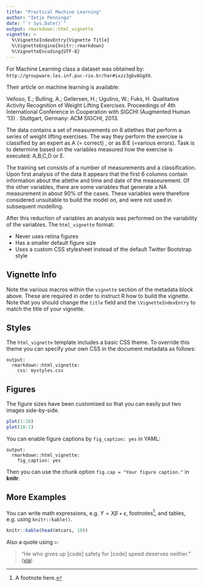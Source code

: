 ```yaml
---
title: "Practical Machine Learning"
author: "Ietje Penninga"
date: "`r Sys.Date()`"
output: rmarkdown::html_vignette
vignette: >
  %\VignetteIndexEntry{Vignette Title}
  %\VignetteEngine{knitr::rmarkdown}
  %\VignetteEncoding{UTF-8}
---
```


For Machine Learning class a dataset was obtained by:  `http://groupware.les.inf.puc-rio.br/har#ixzz3gbvAGgXX`. 

Their article on machine learning is available: 

Velloso, E.; Bulling, A.; Gellersen, H.; Ugulino, W.; Fuks, H. Qualitative Activity Recognition of Weight Lifting Exercises. Proceedings of 4th International Conference in Cooperation with SIGCHI (Augmented Human '13) . Stuttgart, Germany: ACM SIGCHI, 2013.

The data contains a set of measurements on 6 atlethes that perform a series of weight lifting exercises. The way they perform the exercise is classified by an expert as A (= correct) , or as B:E (=various errors). Task is to determine based on the variables measured how the exercise is executed: A,B,C,D or E. 

The training set consists of a number of measurements and a classification. 
Upon first analysis of the data it appears that the first 6 columns contain information about the atlethe and time and date of the measeurement. Of the other variables, there are some variables that generate a NA measurement in about 90% of the cases. These variables were therefore considered unsuitable to build the model on, and were not used in subsequent modelling. 

After this reduction of variables an analysis was performed on the variability of the variables. 
 The `html_vignette` format:

- Never uses retina figures
- Has a smaller default figure size
- Uses a custom CSS stylesheet instead of the default Twitter Bootstrap style

## Vignette Info

Note the various macros within the `vignette` section of the metadata block above. These are required in order to instruct R how to build the vignette. Note that you should change the `title` field and the `\VignetteIndexEntry` to match the title of your vignette.

## Styles

The `html_vignette` template includes a basic CSS theme. To override this theme you can specify your own CSS in the document metadata as follows:

    output: 
      rmarkdown::html_vignette:
        css: mystyles.css

## Figures

The figure sizes have been customised so that you can easily put two images side-by-side. 

```r
plot(1:10)
plot(10:1)
```

You can enable figure captions by `fig_caption: yes` in YAML:

    output:
      rmarkdown::html_vignette:
        fig_caption: yes

Then you can use the chunk option `fig.cap = "Your figure caption."` in **knitr**.

## More Examples

You can write math expressions, e.g. $Y = X\beta + \epsilon$, footnotes^[A footnote here.], and tables, e.g. using `knitr::kable()`.

```r
knitr::kable(head(mtcars, 10))
```

Also a quote using `>`:

> "He who gives up [code] safety for [code] speed deserves neither."
([via](https://twitter.com/hadleywickham/status/504368538874703872))
